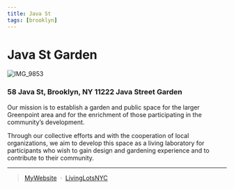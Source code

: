 ```yaml
---
title: Java St 
tags: [brooklyn]
---
```

# Java St Garden 

![IMG_9853](https://www.javastreetgarden.org/wp-content/uploads/elementor/thumbs/java2-1-o5p7pxpm8z0nfjnmqxv5l39plcrcpshex14r21mlp4.jpg)


### 58 Java St, Brooklyn, NY 11222 Java Street Garden

Our mission is to establish a garden and public space for the larger Greenpoint area and for the enrichment of those participating in the community’s development.

Through our collective efforts and with the cooperation of local organizations, we aim to develop this space as a living laboratory for participants who wish to gain design and gardening experience and to contribute to their community.


---
> [MyWebsite](https://www.javastreetgarden.org/visit-us/) &nbsp;&middot;&nbsp;
> [LivingLotsNYC](https://livinglotsnyc.org/lot/3025390029/)

